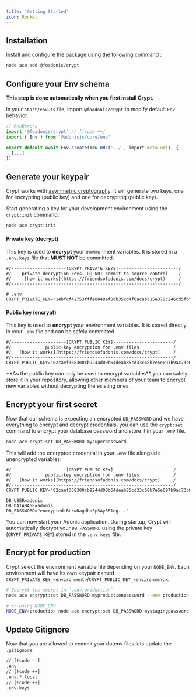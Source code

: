 ```yaml
---
title: 'Getting Started'
icon: Rocket
---
```


## Installation

Install and configure the package using the following command :

```sh
node ace add @foadonis/crypt
```

<ConfigurationSteps pkg="@foadonis/crypt" commands />

## Configure your Env schema

**This step is done automatically when you first install Crypt.**

In your `start/env.ts` file, import `@foadonis/crypt` to modify default `Env` behavior.

```ts title="start/env.ts" twoslash
// @noErrors
import '@foadonis/crypt' // [!code ++]
import { Env } from '@adonisjs/core/env'

export default await Env.create(new URL('../', import.meta.url), {
  [...]
})
```

## Generate your keypair

Crypt works with [asymmetric cryptography](https://en.wikipedia.org/wiki/Public-key_cryptography). It will generate two keys, one for encrypting (public key) and one for decrypting (public key).

Start generating a key for your development environment using the `crypt:init` command:

```sh
node ace crypt:init
```

#### Private key (decrypt)

This key is used to **decrypt** your environment variables. It is stored in a `.env.keys` file that **MUST NOT** be committed.

```dotenv title=".env.keys"
#/---------------------!CRYPT PRIVATE KEYS!-----------------------/
#/    private decryption keys. DO NOT commit to source control    /
#/     [how it works](https://friendsofadonis.com/docs/crypt)     /
#/----------------------------------------------------------------/

# .env
CRYPT_PRIVATE_KEY="14bfcf42753fffe8048af0db35cd4f6acabc15e378c246cd5fbf7cea519cf707"
```

#### Public key (encrypt)

This key is used to **encrypt** your environment variables. It is stored directly in your `.env` file and can be safely committed.

```dotenv title=".env"
#/---------------------[CRYPT PUBLIC KEY]-----------------------/
#/             public-key encryption for .env files             /
#/   [how it works](https://friendsofadonis.com/docs/crypt)     /
#/--------------------------------------------------------------/
CRYPT_PUBLIC_KEY="02caef368300cb9244d00b64deab85cd33c68b7e5e097b9ac73b0ba8125579f099"
```

<Callout>
  **As the public key can only be used to encrypt variables** you can safely store it in your
  repository, allowing other members of your team to encrypt new variables without decrypting the
  existing ones.
</Callout>

## Encrypt your first secret

Now that our schema is expecting an encrypted `DB_PASSWORD` and we have everything to encrypt and decrypt credentials, you can use the `crypt:set` command to encrypt your database password and store it in your `.env` file.

```sh
node ace crypt:set DB_PASSWORD mysuperpassword
```

This will add the encrypted credential in your `.env` file alongside unencrypted variables:

```dotenv title=".env"
#/---------------------[CRYPT PUBLIC KEY]-----------------------/
#/             public-key encryption for .env files             /
#/   [how it works](https://friendsofadonis.com/docs/crypt)     /
#/--------------------------------------------------------------/
CRYPT_PUBLIC_KEY="02caef368300cb9244d00b64deab85cd33c68b7e5e097b9ac73b0ba8125579f099"

DB_USER=adonis
DB_DATABASE=adonis
DB_PASSWORD="encrypted:BLkwNagdhoSpSAyRR1og..."
```

You can now start your Adonis application. During startup, Crypt will automatically decrypt your `DB_PASSWORD` using the private key (`CRYPT_PRIVATE_KEY`) stored in the `.env.keys` file.

## Encrypt for production

Crypt select the environment variable file depending on your `NODE_ENV`. Each environment will have its own keypair named `CRYPT_PRIVATE_KEY_<environment>`/`CRYPT_PUBLIC_KEY_<environment>`.

```sh
# Encrypt the secret in `.env.production`
node ace encrypt:set DB_PASSWORD myproductionpassword --env production

# or using NODE_ENV
NODE_ENV=production node ace encrypt:set DB_PASSWORD mystagingpassword
```

## Update Gitignore

Now that you are allowed to commit your dotenv files lets update the `.gitignore`:

```txt title=".gitignore"
// [!code --]
.env
// [!code ++]
.env.*.local
// [!code ++]
.env.keys
```
